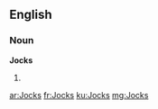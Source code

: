 ==English==

===Noun===
'''Jocks'''

# {{plural of|[[Jock]]}}

[[ar:Jocks]]
[[fr:Jocks]]
[[ku:Jocks]]
[[mg:Jocks]]